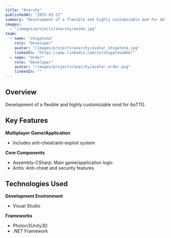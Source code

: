 ```yaml
---
title: "Anarchy"
publishedAt: "2025-03-22"
summary: "Development of a flexible and highly customizable mod for AoTTG."
images:
  - "/images/projects/anarchy/anime.jpg"
team:
  - name: "shigatena"
    role: "Developer"
    avatar: "/images/projects/anarchy/avatar_shigatena.jpg"
    linkedIn: "https://www.linkedin.com/in/shigatena666/"
  - name: "Order"
    role: "Developer"
    avatar: "/images/projects/anarchy/avatar_order.png"
    linkedIn: ""
---
```


## Overview

Development of a flexible and highly customizable mod for AoTTG.

## Key Features

**Multiplayer Game/Application**
- Includes anti-cheat/anti-exploit system

**Core Components**
- Assembly-CSharp: Main game/application logic
- Antis: Anti-cheat and security features

## Technologies Used

**Development Environment**
- Visual Studio

**Frameworks**
- Photon3Unity3D
- .NET Framework
